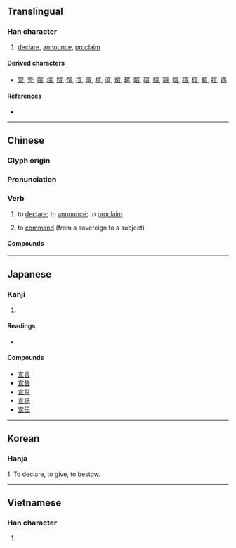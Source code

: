 {{character info/new}}
{{also|宜}}
==Translingual==

===Han character===
{{Han char|rn=40|rad=宀|as=06|sn=9|four=30106|canj=JMAM|ids=⿱宀亘}}

# [[declare]], [[announce]], [[proclaim]]

====Derived characters====
* [[萱]], [[箮]], [[喧]], [[塇]], [[媗]], [[愃]], [[揎]], [[暄]], [[楦]], [[渲]], [[煊]], [[瑄]], [[睻]], [[碹]], [[縇]], [[翧]], [[蝖]], [[諠]], [[鍹]], [[鰚]], [[䙋]], [[䳦]]

====References====
* {{Han ref|kx=0284.160|dkj=07132|dj=0562.040|hdz=20923.100|uh=5BA3|ud=23459|bh=ABC5|bd=43973}}

----

==Chinese==
{{zh-forms|alt=𠖚:historical form,𡨈:historical form,𡩦:historical form,𡪏:historical form}}

===Glyph origin===
{{Han etym}}

===Pronunciation===
{{zh-pron
|m=xuān
|c=syun1
|h=pfs=siên
|mn=soan
|mc=y
|oc=y
|ma=
|cat=v
}}

===Verb===
{{zh-verb}}

# {{lb|zh|literary}} to [[declare]]; to [[announce]]; to [[proclaim]]
# {{lb|zh|archaic}} to [[command]] (from a sovereign to a subject)

====Compounds====
{{zh-der|宣筆|宣佈|宣稱|宣傳|宣傳畫|宣傳品|宣讀|宣告|宣講|宣教|宣判|宣示|宣誓|宣洩|宣言|宣揚|宣戰|宣紙}}

----

==Japanese==

===Kanji===
{{ja-kanji|grade=6|rs=宀06}}

# {{defn|lang=ja|sort=宀06}}

====Readings====
* {{ja-readings|on=[[せん]] (sen)|kun=[[のる]] (noru), [[のたまう]] (notamau)}}

====Compounds====
* [[宣言]]
* [[宣告]]
* [[宣誓]]
* [[宣託]]
* [[宣伝]]

----

==Korean==

===Hanja===
{{ko-hanja|hangeul=선|rv=seon|mr=sŏn}}

1. To declare, to give, to bestow.

----

==Vietnamese==

===Han character===
{{vi-hantu|[[tuyên]]|rs=宀06}}

# {{defn|lang=vi|sort=宀06}}